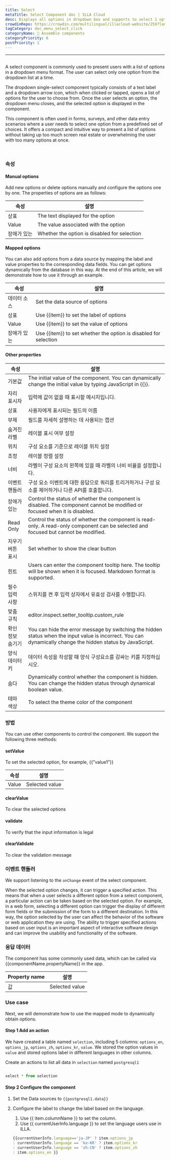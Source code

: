 ```yaml
---
title: Select
metaTitle: Select Component doc | ILLA Cloud
desc: Displays all options in dropdown box and supports to select 1 option.
crowdinRepo: https://crowdin.com/multilingual/illacloud-website/259?languages=en&filter=basic&value=0
tagCategory: doc_menu_select_click
categoryName: 🧬 Assemble components
categoryPriority: 6
postPriority: 1
---
```


* * *

## <h2 hidden>Select</h2>

A select component is commonly used to present users with a list of options in a dropdown menu format. The user can select only one option from the dropdown list at a time.

The dropdown single-select component typically consists of a text label and a dropdown arrow icon, which when clicked or tapped, opens a list of options for the user to choose from. Once the user selects an option, the dropdown menu closes, and the selected option is displayed in the component.

This component is often used in forms, surveys, and other data entry scenarios where a user needs to select one option from a predefined set of choices. It offers a compact and intuitive way to present a list of options without taking up too much screen real estate or overwhelming the user with too many options at once.

<img src='https://cdn.illacloud.com/official-website/img/docs/assemble/select1.png' alt="" />

<img src='https://cdn.illacloud.com/official-website/img/docs/assemble/select2.png' alt="" />

### 속성

#### Manual options

Add new options or delete options manually and configure the options one by one. The properties of options are as follows: 

| 속성     | 설명                                           |
| ------ | -------------------------------------------- |
| 상표     | The text displayed for the option            |
| Value  | The value associated with the option         |
| 장애가 있는 | Whether the option is disabled for selection |

#### Mapped options

You can also add options from a data source by mapping the label and value properties to the corresponding data fields. You can get options dynamically from the database in this way. At the end of this article, we will demonstrate how to use it through an example.

| 속성     | 설명                                                               |
| ------ | ---------------------------------------------------------------- |
| 데이터 소스 | Set the data source of options                                   |
| 상표     | Use {{item}} to set the label of options                         |
| Value  | Use {{item}} to set the value of options                         |
| 장애가 있는 | Use {{item}} to set whether the option is disabled for selection |

#### Other properties

| 속성        | 설명                                                                                                                                                           |
| --------- | ------------------------------------------------------------------------------------------------------------------------------------------------------------ |
| 기본값       | The initial value of the component. You can dynamically change the initial value by typing JavaScript in {{}}.                                               |
| 자리 표시자    | 입력에 값이 없을 때 표시할 메시지입니다.                                                                                                                                      |
| 상표        | 사용자에게 표시되는 필드의 이름                                                                                                                                            |
| 부제        | 필드를 자세히 설명하는 데 사용되는 캡션                                                                                                                                       |
| 숨겨진 라벨    | 레이블 표시 여부 설정                                                                                                                                                 |
| 위치        | 구성 요소를 기준으로 레이블 위치 설정                                                                                                                                        |
| 조정        | 레이블 정렬 설정                                                                                                                                                    |
| 너비        | 라벨이 구성 요소의 왼쪽에 있을 때 라벨의 너비 비율을 설정합니다.                                                                                                                        |
| 이벤트 핸들러   | 구성 요소 이벤트에 대한 응답으로 쿼리를 트리거하거나 구성 요소를 제어하거나 다른 API를 호출합니다.                                                                                                    |
| 장애가 있는    | Control the status of whether the component is disabled. The component cannot be modified or focused when it is disabled.                                    |
| Read Only | Control the status of whether the component is read-only. A read-only component can be selected and focused but cannot be modified.                          |
| 지우기 버튼 표시 | Set whether to show the clear button                                                                                                                         |
| 힌트        | Users can enter the component tooltip here. The tooltip will be shown when it is focused. Markdown format is supported.                                      |
| 필수 입력 사항  | 스위치를 켠 후 입력 상자에서 유효성 검사를 수행합니다.                                                                                                                              |
| 맞춤 규칙     | editor.inspect.setter_tooltip.custom_rule                                                                                                                    |
| 확인 정보 숨기기 | You can hide the error message by switching the hidden status when the input value is incorrect. You can dynamically change the hidden status by JavaScript. |
| 양식 데이터 키  | 데이터 속성을 작성할 때 양식 구성요소를 감싸는 키를 지정하십시오.                                                                                                                        |
| 숨다        | Dynamically control whether the component is hidden. You can change the hidden status through dynamical boolean value.                                       |
| 테마 색상     | To select the theme color of the component                                                                                                                   |

### 방법

You can use other components to control the component. We support the following three methods:

#### setValue

To set the selected option, for example, {{”value1”}}

| 속성    | 설명             |
| ----- | -------------- |
| Value | Selected value |

#### clearValue

To clear the selected options

#### validate

To verify that the input information is legal

#### clearValidate

To clear the validation message

### 이벤트 핸들러

We support listening to the `onChange` event of the select component. 

When the selected option changes, it can trigger a specified action. This means that when a user selects a different option from a select component, a particular action can be taken based on the selected option. For example, in a web form, selecting a different option can trigger the display of different form fields or the submission of the form to a different destination. In this way, the option selected by the user can affect the behavior of the software or web application they are using. The ability to trigger specified actions based on user input is an important aspect of interactive software design and can improve the usability and functionality of the software.

### 응답 데이터

The component has some commonly used data, which can be called via {{componentName.propertyName}} in the app.

| Property name | 설명             |
| ------------- | -------------- |
| 값             | Selected value |

### Use case

Next, we will demonstrate how to use the mapped mode to dynamically obtain options. 

#### Step 1 Add an action

We have created a table named `selection`, including 5 columns: `options_en`, `options_jp`, `options_zh`, `options_kr`, `value`. We stored the option values in `value` and stored options label in different languages in other columns. 

Create an actions to list all data in `selection` named `postgresql1`

<img src='https://cdn.illacloud.com/official-website/img/docs/assemble/radio1.png' alt="" />

```jsx
select * from selection
```

#### Step 2 Configure the component

1.  Set the Data sources to `{{postgresql1.data}}` 
2.  Configure the label to change the label based on the language. 

    1.  Use {{ item.columnName }} to set the column. 
    2.  Use {{ currentUserInfo.language }} to set the language users use in ILLA.

    ```jsx
    {{currentUserInfo.language=='ja-JP' ? item.options_jp 
    : currentUserInfo.language == 'ko-KR' ? item.options_kr 
    : currentUserInfo.language == 'zh-CN' ? item.options_zh 
    : item.options_en }}
    ```

<img src='https://cdn.illacloud.com/official-website/img/docs/assemble/select3.png' alt="" />
